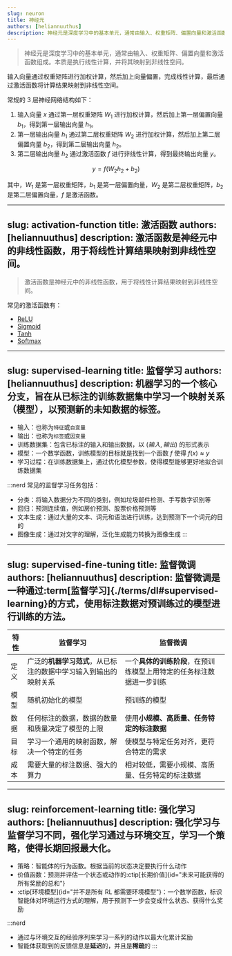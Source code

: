 ```yaml
---
slug: neuron
title: 神经元
authors: [heliannuuthus]
description: 神经元是深度学习中的基本单元，通常由输入、权重矩阵、偏置向量和激活函数组成。本质是执行线性计算，并将其映射到非线性空间。
---
```


> 神经元是深度学习中的基本单元，通常由输入、权重矩阵、偏置向量和激活函数组成。本质是执行线性计算，并将其映射到非线性空间。

输入向量通过权重矩阵进行加权计算，然后加上向量偏置，完成线性计算，最后通过激活函数将计算结果映射到非线性空间。

常规的 3 层神经网络结构如下：

1. 输入向量 $x$ 通过第一层权重矩阵 $W_1$ 进行加权计算，然后加上第一层偏置向量 $b_1$，得到第一层输出向量 $h_1$。
2. 第一层输出向量 $h_1$ 通过第二层权重矩阵 $W_2$ 进行加权计算，然后加上第二层偏置向量 $b_2$，得到第二层输出向量 $h_2$。
3. 第二层输出向量 $h_2$ 通过激活函数 $f$ 进行非线性计算，得到最终输出向量 $y$。

$$
y = f(W_2 h_2 + b_2)
$$

其中，$W_1$ 是第一层权重矩阵，$b_1$ 是第一层偏置向量，$W_2$ 是第二层权重矩阵，$b_2$ 是第二层偏置向量，$f$ 是激活函数。

---
slug: activation-function
title: 激活函数
authors: [heliannuuthus]
description: 激活函数是神经元中的非线性函数，用于将线性计算结果映射到非线性空间。
---

> 激活函数是神经元中的非线性函数，用于将线性计算结果映射到非线性空间。

常见的激活函数有：

- [ReLU](<https://en.wikipedia.org/wiki/Rectifier_(neural_networks)>)
- [Sigmoid](https://en.wikipedia.org/wiki/Sigmoid_function)
- [Tanh](https://en.wikipedia.org/wiki/Hyperbolic_tangent)
- [Softmax](https://en.wikipedia.org/wiki/Softmax_function)

---
slug: supervised-learning
title: 监督学习
authors: [heliannuuthus]
description: 机器学习的一个核心分支，旨在从**已标注**的训练数据集中学习一个映射关系（模型），以预测新的未知数据的标签。
---

- 输入：也称为`特征`或`自变量`
- 输出：也称为`标签`或`因变量`
- 训练数据集：包含已标注的输入和输出数据，以 $({输入}, {输出})$ 的形式表示
- 模型：一个数学函数，训练模型的目标就是找到一个函数 $f$ 使得 $f(x) \approx y$
- 学习过程：在训练数据集上，通过优化模型参数，使得模型能够更好地拟合训练数据集

:::nerd
常见的监督学习任务包括：
- 分类：将输入数据分为不同的类别，例如垃圾邮件检测、手写数字识别等
- 回归：预测连续值，例如房价预测、股票价格预测等
- 文本生成：通过大量的文本、词元和语法进行训练，达到预测下一个词元的目的
- 图像生成：通过对文字的理解，泛化生成能力转换为图像生成
:::

---
slug: supervised-fine-tuning
title: 监督微调
authors: [heliannuuthus]
description: 监督微调是一种通过:term[监督学习]{./terms/dl#supervised-learning}的方式，使用标注数据对预训练过的模型进行训练的方法。
---

|特性|监督学习|监督微调|
|---|---|---|
|定义|广泛的**机器学习范式**，从已标注的数据中学习输入到输出的映射关系|一个**具体的训练阶段**，在预训练模型上用特定的任务标注数据进一步训练|
|模型|随机初始化的模型|预训练的模型|
|数据|任何标注的数据，数据的数量和质量决定了模型的上限|使用**小规模、高质量、任务特定的标注数据**|
|目标|学习一个通用的映射函数，解决一个特定的任务|使模型与特定任务对齐，更符合特定的需求|
|成本|需要大量的标注数据、强大的算力|相对较低，需要小规模、高质量、任务特定的标注数据|

---
slug: reinforcement-learning
title: 强化学习
authors: [heliannuuthus]
description: 强化学习与监督学习不同，强化学习通过与环境交互，学习一个策略，使得长期回报最大化。
---

- 策略：智能体的行为函数。根据当前的状态决定要执行什么动作
- 价值函数：预测并评估一个状态或动作的:ctip[长期价值]{id="未来可能获得的所有奖励的总和"}
- :ctip[环境模型]{id="并不是所有 RL 都需要环境模型"}：一个数学函数，标识智能体对环境运行方式的理解，用于预测下一步会变成什么状态、获得什么奖励

:::nerd
- 通过与环境交互的经验序列来学习一系列的动作以最大化累计奖励
- 智能体获取到的反馈信息是**延迟**的，并且是**稀疏**的
:::
